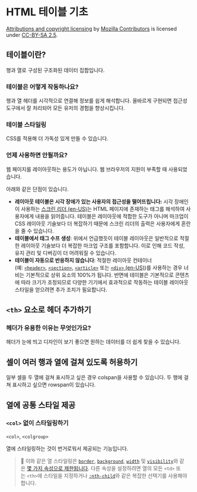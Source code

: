 # HTML 테이블 기초


[Attributions and copyright licensing](https://developer.mozilla.org/en-US/docs/MDN/Writing_guidelines/Attrib_copyright_license) by [Mozilla Contributors](https://developer.mozilla.org/en-US/docs/MDN/Community/Roles_teams#contributor) is licensed under [CC-BY-SA 2.5](https://creativecommons.org/licenses/by-sa/2.5/).


## 테이블이란?


행과 열로 구성된 구조화된 데이터 집합입니다.


### 테이블은 어떻게 작동하나요?


행과 열 헤더를 시각적으로 연결해 정보를 쉽게 해석합니다. 올바르게 구현되면 접근성 도구에서 잘 처리되어 모든 유저의 경험을 향상시킵니다.


### 테이블 스타일링


CSS를 적용해 더 가독성 있게 만들 수 있습니다.


### 언제 사용하면 안될까요?


웹 페이지를 레이아웃하는 용도가 아닙니다. 웹 브라우저의 지원이 부족할 때 사용되었습니다.


아래와 같은 단점이 있습니다.

- **레이아웃 테이블은 시각 장애가 있는 사용자의 접근성을 떨어뜨립니다:** 시각 장애인이 사용하는 [스크린 리더 ](https://developer.mozilla.org/en-US/docs/Learn/Tools_and_testing/Cross_browser_testing/Accessibility)[(en-US)](https://developer.mozilla.org/en-US/docs/Learn/Tools_and_testing/Cross_browser_testing/Accessibility)는 HTML 페이지에 존재하는 태그를 해석하여 사용자에게 내용을 읽어줍니다. 테이블은 레이아웃에 적합한 도구가 아니며 마크업이 CSS 레이아웃 기술보다 더 복잡하기 때문에 스크린 리더의 출력은 사용자에게 혼란을 줄 수 있습니다.
- **테이블에서 태그 수프 생성**: 위에서 언급했듯이 테이블 레이아웃은 일반적으로 적절한 레이아웃 기술보다 더 복잡한 마크업 구조를 포함합니다. 이로 인해 코드 작성, 유지 관리 및 디버깅이 더 어려워질 수 있습니다.
- **테이블이 자동으로 반응하지 않습니다**: 적절한 레이아웃 컨테이너(예: [`<header>`](https://developer.mozilla.org/ko/docs/Web/HTML/Element/header), [`<section>`](https://developer.mozilla.org/ko/docs/Web/HTML/Element/section), [`<article>`](https://developer.mozilla.org/ko/docs/Web/HTML/Element/article) 또는 [`<div>`](https://developer.mozilla.org/en-US/docs/Web/HTML/Element/div)[ ](https://developer.mozilla.org/en-US/docs/Web/HTML/Element/div)[(en-US)](https://developer.mozilla.org/en-US/docs/Web/HTML/Element/div))를 사용하는 경우 너비는 기본적으로 상위 요소의 100%가 됩니다. 반면에 테이블은 기본적으로 콘텐츠에 따라 크기가 조정되므로 다양한 기기에서 효과적으로 작동하는 테이블 레이아웃 스타일을 얻으려면 추가 조치가 필요합니다.

## `<th>` 요소로 헤더 추가하기


### 헤더가 유용한 이유는 무엇인가요?


헤더가 눈에 띄고 디자인이 보기 좋으면 원하는 데이터를 더 쉽게 찾을 수 있습니다.


## 셀이 여러 행과 열에 걸쳐 있도록 허용하기


일부 셀을 두 열에 걸쳐 표시하고 싶은 경우 colspan을 사용할 수 있습니다. 두 행에 걸쳐 표시하고 싶으면 rowspan이 있습니다.


## 열에 공통 스타일 제공


### `<col>` 없이 스타일링하기


`<col>`, `<colgroup>`


열에 스타일링하는 것이 번거로워서 제공되는 기능입니다.


> 🦋 이와 같은 열 스타일링은 [`border`](https://developer.mozilla.org/ko/docs/Web/CSS/border), [`background`](https://developer.mozilla.org/ko/docs/Web/CSS/background), [`width`](https://developer.mozilla.org/ko/docs/Web/CSS/width) 및 [`visibility`](https://developer.mozilla.org/ko/docs/Web/CSS/visibility)와 같은 [몇 가지 속성으로 제한됩니다](https://www.w3.org/TR/CSS22/tables.html#columns). 다른 속성을 설정하려면 열의 모든 `<td>` 또는 `<th>`에 스타일을 지정하거나 [`:nth-child`](https://developer.mozilla.org/ko/docs/Web/CSS/:nth-child)와 같은 복잡한 선택기를 사용해야 합니다.

